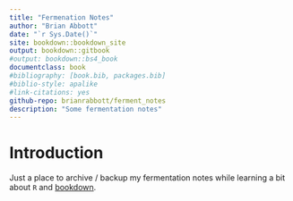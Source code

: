 ```yaml
---
title: "Fermenation Notes"
author: "Brian Abbott"
date: "`r Sys.Date()`"
site: bookdown::bookdown_site
output: bookdown::gitbook
#output: bookdown::bs4_book
documentclass: book
#bibliography: [book.bib, packages.bib]
#biblio-style: apalike
#link-citations: yes
github-repo: brianrabbott/ferment_notes
description: "Some fermentation notes"
---
```


# Introduction

Just a place to archive / backup my fermentation notes while learning a bit about `R` and [bookdown](https://bookdown.org/).
